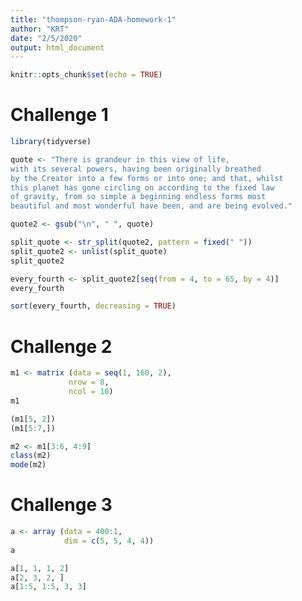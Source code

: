 ```yaml
---
title: "thompson-ryan-ADA-homework-1"
author: "KRT"
date: "2/5/2020"
output: html_document
---
```


```r
knitr::opts_chunk$set(echo = TRUE)
```

# Challenge 1

```r
library(tidyverse)

quote <- "There is grandeur in this view of life,
with its several powers, having been originally breathed
by the Creator into a few forms or into one; and that, whilst
this planet has gone circling on according to the fixed law
of gravity, from so simple a beginning endless forms most
beautiful and most wonderful have been, and are being evolved."

quote2 <- gsub("\n", " ", quote)

split_quote <- str_split(quote2, pattern = fixed(" "))
split_quote2 <- unlist(split_quote)
split_quote2

every_fourth <- split_quote2[seq(from = 4, to = 65, by = 4)]
every_fourth

sort(every_fourth, decreasing = TRUE)

```

# Challenge 2

```r

m1 <- matrix (data = seq(1, 160, 2), 
             nrow = 8, 
             ncol = 10)
m1

(m1[5, 2]) 
(m1[5:7,])

m2 <- m1[3:6, 4:9]
class(m2)
mode(m2)
```

# Challenge 3

```r
a <- array (data = 400:1,
            dim = c(5, 5, 4, 4))
a

a[1, 1, 1, 2]
a[2, 3, 2, ]
a[1:5, 1:5, 3, 3]
```
